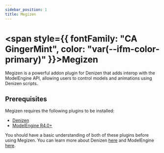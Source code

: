 ```yaml
---
sidebar_position: 1
title: Megizen
---
```


<div style={{display: "flex", justifyContent: "center", alignItems: "center", flexDirection: "column"}}>

# <span style={{ fontFamily: "CA GingerMint", color: "var(--ifm-color-primary)" }}>Megizen</span>

</div>

Megizen is a powerful addon plugin for Denizen that adds interop with the ModelEngine API, allowing users to control models and animations using Denizen scripts.

## Prerequisites

Megizen requires the following plugins to be installed:

- [Denizen](https://denizenscript.com/)
- [ModelEngine R4.0+](https://mythiccraft.io/index.php?resources/model-engine%E2%80%94ultimate-entity-model-manager-1-19-4-1-20-4.1213/)

You should have a basic understanding of both of these plugins before using Megizen.
You can learn more about Denizen [here](https://guide.denizenscript.com/) and ModelEngine [here](https://git.lumine.io/mythiccraft/modelengine/-/wikis/home).
